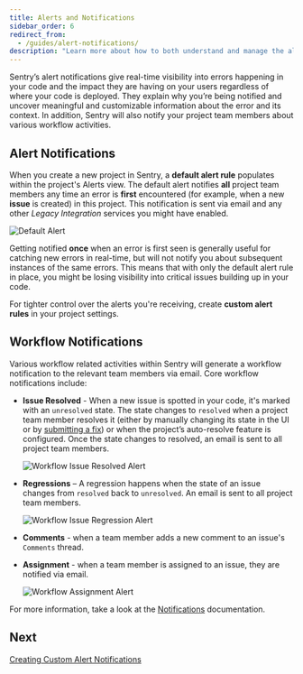 ```yaml
---
title: Alerts and Notifications
sidebar_order: 6
redirect_from:
  - /guides/alert-notifications/
description: "Learn more about how to both understand and manage the alerts and notifications that give real-time visibility into errors happening in your code."
---
```


Sentry’s alert notifications give real-time visibility into errors happening in your code and the impact they are having on your users regardless of where your code is deployed. They explain why you’re being notified and uncover meaningful and customizable information about the error and its context. In addition, Sentry will also notify your project team members about various workflow activities.

## **Alert Notifications**

When you create a new project in Sentry, a **default alert rule** populates within the project's Alerts view. The default alert notifies **all** project team members any time an error is **first** encountered (for example, when a new **issue** is created) in this project. This notification is sent via email and any other _Legacy Integration_ services you might have enabled.

![Default Alert](alerts_notifications_01.png)

Getting notified **once** when an error is first seen is generally useful for catching new errors in real-time, but will not notify you about subsequent instances of the same errors. This means that with only the default alert rule in place, you might be losing visibility into critical issues building up in your code.

For tighter control over the alerts you're receiving, create **custom alert rules** in your project settings.

## **Workflow Notifications**

Various workflow related activities within Sentry will generate a workflow notification to the relevant team members via email. Core workflow notifications include:

- **Issue Resolved** - When a new issue is spotted in your code, it's marked with an `unresolved` state. The state changes to `resolved` when a project team member resolves it (either by manually changing its state in the UI or by [submitting a fix](/workflow/releases/#after-associating-commits)) or when the project’s auto-resolve feature is configured. Once the state changes to resolved, an email is sent to all project team members.

  ![Workflow Issue Resolved Alert](alerts_notifications_04.png)

- **Regressions** – A regression happens when the state of an issue changes from `resolved` back to `unresolved`. An email is sent to all project team members.

  ![Workflow Issue Regression Alert](alerts_notifications_05.png)

- **Comments** - when a team member adds a new comment to an issue's `Comments` thread.

- **Assignment** - when a team member is assigned to an issue, they are notified via email.

  ![Workflow Assignment Alert](alerts_notifications_03.png)

For more information, take a look at the [Notifications](/workflow/notifications/) documentation.

## Next

[Creating Custom Alert Notifications](/product/sentry-basics/guides/alert-notifications/creating-custom-rules/)
